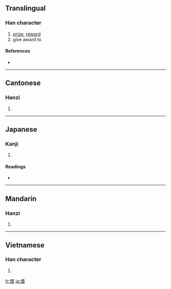 {{also|奖|奬|奨}}
==Translingual==
{{ja-forms|[[奨]]|[[奖]]|獎}}

===Han character===
{{Han char|rn=94|rad=犬|as=11|sn=14|four=2743<sub>0</sub>|canj=女戈戈大 (VIIK)}}

# [[prize]], [[reward]]
# give award to

====References====
* {{Han ref|kx=0717.290|dkj=20637|dj=1129.070|hdz=21364.140|uh=734E|ud=29518|bh=BCFA|bd=48378}}

----

==Cantonese==

===Hanzi===
{{yue-hanzi|jyut=|y=jeung2|sim=奖}}

# {{defn|Cantonese|sort=犬11}}

----

==Japanese==

===Kanji===
{{ja-kanji|grade=|rs=犬11}}

# {{defn|Japanese}}

====Readings====
* {{ja-readings|on=[[しょう]] (shō), [[そう]] (sō)|kun=[[すすめる]] (susumeru)|nanori=}}

----

==Mandarin==

===Hanzi===
{{cmn-hanzi|sim=奖|pin=[[jiǎng]] ([[jiang3]])|wg=chiang<sup>3</sup>}}

# {{defn|Mandarin|sort=犬11}}

----

==Vietnamese==

===Han character===
{{vi-hantu|[[tưởng]]|rs=犬11}}

# {{defn|Vietnamese|sort=犬11}}

[[fr:獎]]
[[ja:獎]]